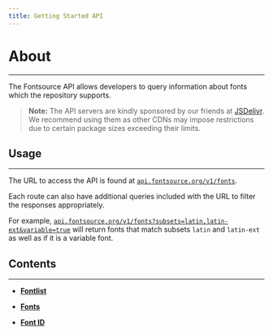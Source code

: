```yaml
---
title: Getting Started API
---
```


# About

---

The Fontsource API allows developers to query information about fonts which the repository supports.

> **Note:** The API servers are kindly sponsored by our friends at [JSDelivr](https://www.jsdelivr.com/). We recommend using them as other CDNs may impose restrictions due to certain package sizes exceeding their limits.

<CarbonAd />

## Usage

---

The URL to access the API is found at [`api.fontsource.org/v1/fonts`](https://api.fontsource.org/v1/fonts).

Each route can also have additional queries included with the URL to filter the responses appropriately.

For example, [`api.fontsource.org/v1/fonts?subsets=latin,latin-ext&variable=true`](https://api.fontsource.org/v1/fonts?subsets=latin,latin-ext&variable=true) will return fonts that match subsets `latin` and `latin-ext` as well as if it is a variable font.

## Contents

---

- **[Fontlist](/docs/api/fontlist)**

- **[Fonts](/docs/api/fonts)**

- **[Font ID](/docs/api/font-id)**

